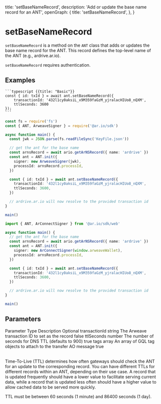
  title: 'setBaseNameRecord',
  description: 'Add or update the base name record for an ANT',
  openGraph: {
    title: 'setBaseNameRecord',
  },
}

# setBaseNameRecord

`setBaseNameRecord` is a method on the `ANT` class that adds or updates the base name record for the ANT. This record defines the top-level name of the ANT (e.g., ardrive.ar.io).

`setBaseNameRecord` requires authentication.

## Examples

<CodeGroup title="setBaseNameRecord">

    ```typescript {{title: "Basic"}}
    const { id: txId } = await ant.setBaseNameRecord({
        transactionId: '432l1cy0aksiL_x9M359faGzM_yjralacHIUo8_nQXM',
        ttlSeconds: 3600
    });
    ```

```typescript {{title: "NodeJS"}}
const fs = require('fs')
const { ANT, ArweaveSigner } = require('@ar.io/sdk')

async function main() {
  const jwk = JSON.parse(fs.readFileSync('KeyFile.json'))

  // get the ant for the base name
  const arnsRecord = await ario.getArNSRecord({ name: 'ardrive' })
  const ant = ANT.init({
    signer: new ArweaveSigner(jwk),
    processId: arnsRecord.processId,
  })

  const { id: txId } = await ant.setBaseNameRecord({
    transactionId: '432l1cy0aksiL_x9M359faGzM_yjralacHIUo8_nQXM',
    ttlSeconds: 3600,
  })

  // ardrive.ar.io will now resolve to the provided transaction id
}

main()
```

```typescript {{ title: 'Web' }}
import { ANT, ArConnectSigner } from '@ar.io/sdk/web'

async function main() {
  // get the ant for the base name
  const arnsRecord = await ario.getArNSRecord({ name: 'ardrive' })
  const ant = ANT.init({
    signer: new ArConnectSigner(window.arweaveWallet),
    processId: arnsRecord.processId,
  })

  const { id: txId } = await ant.setBaseNameRecord({
    transactionId: '432l1cy0aksiL_x9M359faGzM_yjralacHIUo8_nQXM',
    ttlSeconds: 3600,
  })

  // ardrive.ar.io will now resolve to the provided transaction id
}

main()
```

</CodeGroup>

## Parameters

<Table>
  <Table.Head>
    <Table.Row>
      <Table.Header>Parameter</Table.Header>
      <Table.Header>Type</Table.Header>
      <Table.Header>Description</Table.Header>
      <Table.Header>Optional</Table.Header>
    </Table.Row>
  </Table.Head>
  <Table.Body>
    <Table.Row>
      <Table.Cell className="font-semibold">transactionId</Table.Cell>
      <Table.Cell>string</Table.Cell>
      <Table.Cell>The Arweave transaction ID to set as the record</Table.Cell>
      <Table.Cell>false</Table.Cell>
    </Table.Row>
    <Table.Row>
      <Table.Cell className="font-semibold">ttlSeconds</Table.Cell>
      <Table.Cell>number</Table.Cell>
      <Table.Cell>
        The number of seconds for DNS TTL (defaults to 900)
      </Table.Cell>
      <Table.Cell>true</Table.Cell>
    </Table.Row>
    <Table.Row>
      <Table.Cell className="font-semibold">tags</Table.Cell>
      <Table.Cell>array</Table.Cell>
      <Table.Cell>
        An array of GQL tag objects to attach to the transfer AO message
      </Table.Cell>
      <Table.Cell>true</Table.Cell>
    </Table.Row>
  </Table.Body>
</Table>

<Tip title="TTL">
  Time-To-Live (TTL) determines how often gateways should check the ANT for an update to the corresponding record. You can have different TTLs for different records within an ANT, depending on their use case. A record that is updated frequently should have a lower
  value to facilitate serving current data, while a record that is updated less
  often should have a higher value to allow cached data to be served more
  quickly.

TTL must be between 60 seconds (1 minute) and 86400 seconds (1 day).

</Tip>
